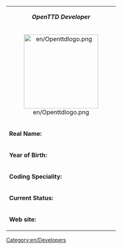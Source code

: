 {| class="infobox bordered" align="right" style="width: 26em; font-size: 90%;" cellpadding="2"
| colspan="2" style="text-align: center;" | '''''OpenTTD Developer'''''
|-
| colspan="2" style="text-align: center;" | [[File:en/Openttdlogo.png|center|200px]]
|- style="vertical-align: top;"
| '''Real Name:'''
| Jaroslav Mazanec
|- style="vertical-align: top;"
| '''Year of Birth:'''
| Unknown
|- style="vertical-align: top;"
| '''Coding Speciality:'''
| Path Finding, C++
|- style="vertical-align: top;"
|'''Current Status:'''
| Active(part time)
|- style="vertical-align: top;"
|'''Web site:'''
| Unknown
|}


[[Category:en/Developers]]